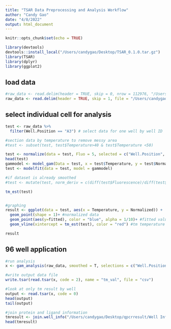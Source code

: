 ```yaml
---
title: "TSAR Data Preprocessing and Analysis Workflow"
author: "Candy Gao"
date: "4/8/2022"
output: html_document
---
```


```r
knitr::opts_chunk$set(echo = TRUE)
```

```r
library(devtools)
devtools::install_local("/Users/candygao/Desktop/TSAR_0.1.0.tar.gz")
library(TSAR)
library(dplyr)
library(ggplot2)
```

## load data

```r
#raw_data <- read.delim(header = TRUE, skip = 0, nrow = 112976, "/Users/candygao/Desktop/qpcrresult/CA_IP_HCB_2_20220110_134917_RawData_Thermal Shift_02_55.eds.txt")
raw_data <- read.delim(header = TRUE, skip = 1, file = "/Users/candygao/Desktop/raw.txt")
```

## select individual cell for analysis

```r
test <- raw_data %>%
  filter(Well.Position == "A3") # select data for one well by well ID

#section data by temperature to remove messy area
#test <- subset(test, test$Temperature>40 & test$Temperature <50) 

test <- normalize(data = test, Fluo = 5, selected = c("Well.Position", "Temperature", "Fluorescence", "Normalized")) 
head(test)
gammodel <- model_gam(Data = test, x = test$Temperature, y = test$Normalized)
test <- modelfit(data = test, model = gammodel)

#if dataset is already smoothed
#test <- mutate(test, norm_deriv = c(diff(test$Fluorescence)/diff(test$Temperature),NA))

tm_est(test)


#graphing
result <- ggplot(data = test, aes(x = Temperature, y = Normalized)) +
  geom_point(shape = 1)+ #normalized data
  geom_point(aes(y=fitted), color = "blue", alpha = 1/10)+ #fitted value
  geom_vline(xintercept = tm_est(test), color = "red") #tm temperature value

result

```

## 96 well application

```r
#run analysis
x <- gam_analysis(raw_data, smoothed = T, selections = c("Well.Position", "Temperature", "Fluorescence", "Normalized"))

#write output data file
write.tsar(read.tsar(x, code = 2), name = "tm_val", file = "csv")

#look at only tm result by well
output <- read.tsar(x, code = 0)
head(output)
tail(output)

#join protein and ligand information 
tmresult <- join.well_info("/Users/candygao/Desktop/qpcrresult/Well Information Template.xlsx", output, type = "by_template")
head(tmresult)
```
